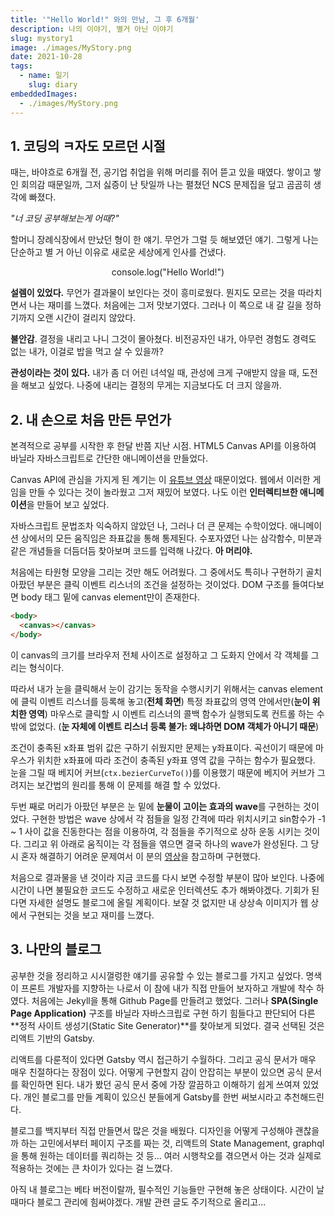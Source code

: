 ```yaml
---
title: '"Hello World!" 와의 만남, 그 후 6개월'
description: 나의 이야기, 별거 아닌 이야기
slug: mystory1
image: ./images/MyStory.png
date: 2021-10-28
tags:
  - name: 일기
    slug: diary
embeddedImages:
  - ./images/MyStory.png
---
```



## 1. 코딩의 ㅋ자도 모르던 시절

때는, 바야흐로 6개월 전, 공기업 취업을 위해 머리를 쥐어 뜯고 있을 때였다.
쌓이고 쌓인 회의감 때문일까, 그저 싫증이 난 탓일까 나는 펼쳤던 NCS 문제집을 덮고 곰곰히 생각에 빠졌다.

_"너 코딩 공부해보는게 어때?"_

할머니 장례식장에서 만났던 형이 한 얘기. 무언가 그럴 듯 해보였던 얘기.
그렇게 나는 단순하고 별 거 아닌 이유로 새로운 세상에게 인사를 건냈다.

<center
  style={{
    fontFamily: "Fira Code, imprima, arial",
    fontSize: "2rem",
    margin: "4rem",
  }}
>
  console.log("Hello World!")
</center>

**설렘이 있었다.** 무언가 결과물이 보인다는 것이 흥미로웠다. 뭔지도 모르는 것을 따라치면서 나는 재미를 느꼈다.
처음에는 그저 맛보기였다. 그러나 이 쪽으로 내 갈 길을 정하기까지 오랜 시간이 걸리지 않았다.

**불안감**. 결정을 내리고 나니 그것이 몰아쳤다. 비전공자인 내가, 아무런 경험도 경력도 없는 내가, 이걸로 밥을 먹고 살 수 있을까?

**관성이라는 것이 있다.** 내가 좀 더 어린 녀석일 때, 관성에 크게 구애받지 않을 때, 도전을 해보고 싶었다.
나중에 내리는 결정의 무게는 지금보다도 더 크지 않을까.

## 2. 내 손으로 처음 만든 무언가

본격적으로 공부를 시작한 후 한달 반쯤 지난 시점. HTML5 Canvas API를 이용하여 바닐라 자바스크립트로 간단한 애니메이션을 만들었다.

<RegVideo video={CanvasEye} type="mp4" />

Canvas API에 관심을 가지게 된 계기는 이 <a href="https://www.youtube.com/watch?v=eI9idPTT0c4&t=3250s">유튜브 영상</a> 때문이었다.
웹에서 이러한 게임을 만들 수 있다는 것이 놀라웠고 그저 재밌어 보였다. 나도 이런 **인터렉티브한 애니메이션**을 만들어 보고 싶었다.

자바스크립트 문법조차 익숙하지 않았던 나, 그러나 더 큰 문제는 수학이었다. 애니메이션 상에서의 모든 움직임은 좌표값을 통해 통제된다.
수포자였던 나는 삼각함수, 미분과 같은 개념들을 더듬더듬 찾아보며 코드를 입력해 나갔다. **아 머리야.**

처음에는 타원형 모양을 그리는 것만 해도 어려웠다. 그 중에서도 특히나 구현하기 골치 아팠던 부분은 클릭 이벤트 리스너의 조건을 설정하는 것이었다.
DOM 구조를 들여다보면 body 태그 밑에 canvas element만이 존재한다.

```html
<body>
  <canvas></canvas>
</body>
```

이 canvas의 크기를 브라우저 전체 사이즈로 설정하고 그 도화지 안에서 각 객체를 그리는 형식이다.

따라서 내가 눈을 클릭해서 눈이 감기는 동작을 수행시키기 위해서는 canvas element에 클릭 이벤트 리스너를 등록해 놓고(**전체 화면**)
특정 좌표값의 영역 안에서만(**눈이 위치한 영역**) 마우스로 클릭할 시 이벤트 리스너의 콜백 함수가 실행되도록 컨트롤 하는 수 밖에 없었다.
(**눈 자체에 이벤트 리스너 등록 불가: 왜냐하면 DOM 객체가 아니기 때문**)

조건이 충족된 x좌표 범위 값은 구하기 쉬웠지만 문제는 y좌표이다.
곡선이기 때문에 마우스가 위치한 x좌표에 따라 조건이 충족된 y좌표 영역 값을 구하는 함수가 필요했다.
눈을 그릴 때 베지어 커브(`ctx.bezierCurveTo()`)를 이용했기 때문에 베지어 커브가 그려지는 보간법의 원리를 통해 이 문제를 해결 할 수 있었다.

두번 째로 머리가 아팠던 부분은 눈 밑에 **눈물이 고이는 효과의 wave**를 구현하는 것이었다. 구현한 방법은 wave 상에서 각 점들을 일정 간격에 따라 위치시키고
sin함수가 -1 ~ 1 사이 값을 진동한다는 점을 이용하여, 각 점들을 주기적으로 상하 운동 시키는 것이다. 그리고 위 아래로 움직이는 각 점들을 엮으면 결국 하나의 wave가 완성된다.
그 당시 혼자 해결하기 어려운 문제여서 이 분의 <a href="https://www.youtube.com/watch?v=LLfhY4eVwDY">영상</a>을 참고하며 구현했다.

처음으로 결과물을 낸 것이라 지금 코드를 다시 보면 수정할 부분이 많아 보인다. 나중에 시간이 나면 불필요한 코드도 수정하고 새로운 인터렉션도 추가 해봐야겠다.
기회가 된다면 자세한 설명도 블로그에 올릴 계획이다. 보잘 것 없지만 내 상상속 이미지가 웹 상에서 구현되는 것을 보고 재미를 느꼈다.

## 3. 나만의 블로그

공부한 것을 정리하고 시시껄렁한 얘기를 공유할 수 있는 블로그를 가지고 싶었다. 명색이 프론트 개발자를 지향하는 나로서 이 참에 내가 직접 만들어 보자하고
개발에 착수 하였다. 처음에는 Jekyll을 통해 Github Page를 만들려고 했었다. 그러나 **SPA(Single Page Application)** 구조를 바닐라 자바스크립로 구현
하기 힘들다고 판단되어 다른 **정적 사이트 생성기(Static Site Generator)**를 찾아보게 되었다. 결국 선택된 것은 리액트 기반의 Gatsby.

리액트를 다룬적이 있다면 Gatsby 역시 접근하기 수월하다. 그리고 공식 문서가 매우 매우 친절하다는 장점이 있다.
어떻게 구현할지 감이 안잡히는 부분이 있으면 공식 문서를 확인하면 된다. 내가 봤던 공식 문서 중에 가장 깔끔하고 이해하기 쉽게 쓰여져 있었다.
개인 블로그를 만들 계획이 있으신 분들에게 Gatsby를 한번 써보시라고 추천해드린다.

블로그를 백지부터 직접 만들면서 많은 것을 배웠다. 디자인을 어떻게 구성해야 괜찮을까 하는 고민에서부터 페이지 구조를 짜는 것, 리액트의 State Management,
graphql을 통해 원하는 데이터를 쿼리하는 것 등... 여러 시행착오를 겪으면서 아는 것과 실제로 적용하는 것에는 큰 차이가 있다는 걸 느꼈다.

아직 내 블로그는 베타 버전이랄까, 필수적인 기능들만 구현해 놓은 상태이다. 시간이 날 때마다 블로그 관리에 힘써야겠다. 개발 관련 글도 주기적으로 올리고...
